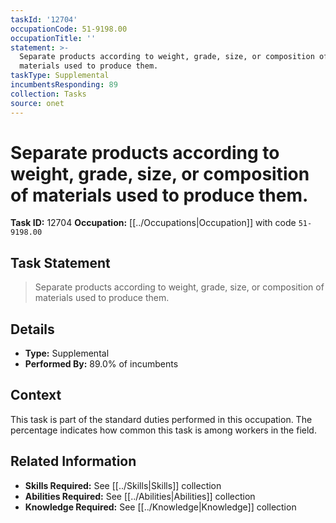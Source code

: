 ```yaml
---
taskId: '12704'
occupationCode: 51-9198.00
occupationTitle: ''
statement: >-
  Separate products according to weight, grade, size, or composition of
  materials used to produce them.
taskType: Supplemental
incumbentsResponding: 89
collection: Tasks
source: onet
---
```

# Separate products according to weight, grade, size, or composition of materials used to produce them.

**Task ID:** 12704
**Occupation:** [[../Occupations|Occupation]] with code `51-9198.00`

## Task Statement

> Separate products according to weight, grade, size, or composition of materials used to produce them.

## Details

- **Type:** Supplemental
- **Performed By:** 89.0% of incumbents

## Context

This task is part of the standard duties performed in this occupation. The percentage indicates how common this task is among workers in the field.

## Related Information

- **Skills Required:** See [[../Skills|Skills]] collection
- **Abilities Required:** See [[../Abilities|Abilities]] collection
- **Knowledge Required:** See [[../Knowledge|Knowledge]] collection
